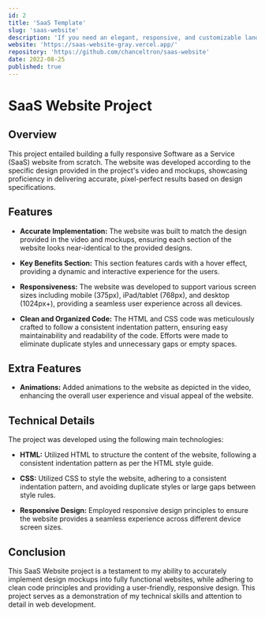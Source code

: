 ```yaml
---
id: 2
title: 'SaaS Template'
slug: 'saas-website'
description: 'If you need an elegant, responsive, and customizable landing page for your SaaS product, this is the template for you.'
website: 'https://saas-website-gray.vercel.app/'
repository: 'https://github.com/chanceltron/saas-website'
date: 2022-08-25
published: true
---
```


# **SaaS Website Project**

## **Overview**

This project entailed building a fully responsive Software as a Service (SaaS) website from scratch. The website was developed according to the specific design provided in the project's video and mockups, showcasing proficiency in delivering accurate, pixel-perfect results based on design specifications.

## **Features**

- **Accurate Implementation:** The website was built to match the design provided in the video and mockups, ensuring each section of the website looks near-identical to the provided designs.

- **Key Benefits Section:** This section features cards with a hover effect, providing a dynamic and interactive experience for the users.

- **Responsiveness:** The website was developed to support various screen sizes including mobile (375px), iPad/tablet (768px), and desktop (1024px+), providing a seamless user experience across all devices.

- **Clean and Organized Code:** The HTML and CSS code was meticulously crafted to follow a consistent indentation pattern, ensuring easy maintainability and readability of the code. Efforts were made to eliminate duplicate styles and unnecessary gaps or empty spaces.

## **Extra Features**

- **Animations:** Added animations to the website as depicted in the video, enhancing the overall user experience and visual appeal of the website.

## **Technical Details**

The project was developed using the following main technologies:

- **HTML:** Utilized HTML to structure the content of the website, following a consistent indentation pattern as per the HTML style guide.

- **CSS:** Utilized CSS to style the website, adhering to a consistent indentation pattern, and avoiding duplicate styles or large gaps between style rules.

- **Responsive Design:** Employed responsive design principles to ensure the website provides a seamless experience across different device screen sizes.

## **Conclusion**

This SaaS Website project is a testament to my ability to accurately implement design mockups into fully functional websites, while adhering to clean code principles and providing a user-friendly, responsive design. This project serves as a demonstration of my technical skills and attention to detail in web development.
